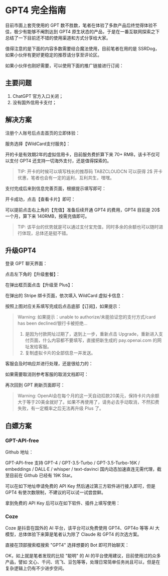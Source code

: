 
# GPT4 完全指南

目前市面上套壳使用的 GPT 数不胜数，笔者在体验了多款产品后终觉得体验不佳，极少有能够不阉割达到 GPT4 原生状态的产品，于是在一番互联网探索之下总结了一下目前还不错的使用渠道和方式分享给大家。

值得注意的是下面的内容多数需要结合魔法使用，目前笔者在用的是 SSRDog，如果小伙伴有更好更稳定的推荐请分享至评论区。

<LinkCardContainer>
    <LinkCard
        title="SSRDOG"
        description="SSRDOG（SG）是一個追求可靠、安全、高效、且高性價比的互聯網接入方案國際研發團隊，為您提供最安全的網絡加速服務！"
        imageUrl="https://javgo-images.oss-cn-beijing.aliyuncs.com/javgo-web20240803175320.png"
        href="https://98oidqs2.godog01.com/"
    />
</LinkCardContainer>

如果小伙伴也刚好需要，可以使用下面的推广链接进行订阅：

<LinkCardContainer>
    <LinkCard
        title="SSRDOG - TABZCLOUD"
        description="SSRDOG（SG）是一個追求可靠、安全、高效、且高性價比的互聯網接入方案國際研發團隊，為您提供最安全的網絡加速服務！"
        imageUrl="https://javgo-images.oss-cn-beijing.aliyuncs.com/javgo-web20240803175320.png"
        href="https://st1.hosbb.com/#/register?code=wA558IDe"
    />
</LinkCardContainer>

## 主要问题

1. ChatGPT 官方入口关闭；
2. 没有国外信用卡支付；

## 解决方案

<LinkCardContainer>
    <LinkCard
        title="WildCard 轻松订阅 ChatGPT Plus"
        description="专为新手提供开箱即用的服务，无技术障碍、价格亲民！"
        imageUrl="https://javgo-images.oss-cn-beijing.aliyuncs.com/javgo-web20240803175603.png"
        href="https://wildcard.com.cn/"
    />
</LinkCardContainer>

注册个人账号后点击首页的立即体验：

<PostImg src="https://javgo-images.oss-cn-beijing.aliyuncs.com/javgo-web20240803175603.png" />

服务选择【WildCard支付服务】：

<PostImg src="https://javgo-images.oss-cn-beijing.aliyuncs.com/javgo-web20240803175658.png" />

开的卡是有效期2年的虚拟信用卡，目前服务费折算下来 70+ RMB，该卡不仅可以支付 GPT4 还支持一切海外支付，还是值得探索的。

> TIP: 开卡的时候可以填写栈长的推荐码 TABZCLOUDCN 可以获得 2$ 开卡优惠，笔者也会有一定的返利，互利共生，嘿嘿。

支付完成后来到信息完善页面，根据提示填写即可：

<PostImg src="https://javgo-images.oss-cn-beijing.aliyuncs.com/javgo-web20240803175735.png" />

<PostImg src="https://javgo-images.oss-cn-beijing.aliyuncs.com/javgo-web20240803175753.png" />

开卡成功，点击【查看卡片】即可：

<PostImg src="https://javgo-images.oss-cn-beijing.aliyuncs.com/javgo-web20240803175819.png" />

可以提前点击右上角的【充值】准备后续开通 GPT4 的费用，GPT4 目前是 20$ 一个月，算下来 140RMB，按需充值即可。

> TIP: 该平台的优势就是可以通过支付宝充值，同时多余的余额也可以随时进行体现，总体还是挺不错。

## 升级GPT4

登录 GPT 聊天界面：

<LinkCardContainer>
    <LinkCard
        title="ChatGPT - OpenAI"
        description="ChatGPT 是由 OpenAI 团队开发的聊天机器人，可以回答各种问题，并且可以生成代码。"
        imageUrl="https://javgo-images.oss-cn-beijing.aliyuncs.com/javgo-web20240803175603.png"
        href="https://chatgpt.com/"
    />
</LinkCardContainer>

<PostImg src="https://javgo-images.oss-cn-beijing.aliyuncs.com/javgo-web20240803180015.png" />

点击左下角的【升级套餐】：

<PostImg src="https://javgo-images.oss-cn-beijing.aliyuncs.com/javgo-web20240803180040.png" />

在弹出框页面点击【升级至 Plus】：

<PostImg src="https://javgo-images.oss-cn-beijing.aliyuncs.com/javgo-web20240803180058.png" />

在弹出的 Stripe 绑卡页面，依次填入 WildCard 虚拟卡信息：

<PostImg src="https://javgo-images.oss-cn-beijing.aliyuncs.com/javgo-web20240803180117.png" />

按照上图对应关系填写完成后点击底部【订阅】，如果提示：

> Warning: 如果提示：unable to authorize/未能验证您的支付方式/card has been declined/银行卡被拒绝...
> 1. 是因为付款网址过期了，退到上一步，重新点击 Upgrade，重新进入支付页面，什么内容都不要填写，直接把新生成的 pay.openai.com 的网址发给客服。
> 2. 复制虚拟卡片的全部信息一并发送。

<PostImg src="https://javgo-images.oss-cn-beijing.aliyuncs.com/javgo-web20240803180213.png" />

客服会及时响应并进行处理，还是很给力的：

<PostImg src="https://javgo-images.oss-cn-beijing.aliyuncs.com/javgo-web20240803180229.png" />

如果需要取消则参考客服的取消文档即可：

<LinkCardContainer>
    <LinkCard
        title="ChatGPT Plus 如何取消自动扣费/订阅"
        description="ChatGPT Plus 是一种订阅服务，每个月的订阅费用是 20 美元，每个月都会进行扣费，如果您订阅了 ChatGPT Plus，而帐户余额并不够 20 美元，OpenAI 在多次扣费失败后，可能会封禁我们的帐户，所以如果不继续使用 ChatGPT Plus，请及时取消订阅。"
        imageUrl="https://javgo-images.oss-cn-beijing.aliyuncs.com/javgo-web20240803175603.png"
        href="https://help.bewildcard.com/zh-CN/articles/8115229-chatgpt-plus-%E5%A6%82%E4%BD%95%E5%8F%96%E6%B6%88%E8%87%AA%E5%8A%A8%E6%89%A3%E8%B4%B9-%E8%AE%A2%E9%98%85"
    />
</LinkCardContainer>

<PostImg src="https://javgo-images.oss-cn-beijing.aliyuncs.com/javgo-web20240803180337.png" />

再次回到 GPT 刷新页面即可：

<PostImg src="https://javgo-images.oss-cn-beijing.aliyuncs.com/javgo-web20240803180402.png" />

> Warning: OpenAI会在每个月的这一天自动扣款20美元，保持卡片内余额大于等于20美金就好了。如果不再使用了，请务必去手动取消，不然扣费失败，有一定概率之后无法再升级 Plus 了。

## 白嫖方案

### GPT-API-free

Github 地址：

<LinkCardContainer>
    <LinkCard
        title="GPT-API-free"
        description="支持 GPT-4 / GPT-3.5-Turbo / GPT-3.5-Turbo-16K / embeddings / DALL·E / whisper / text-davinci."
        imageUrl="https://javgo-images.oss-cn-beijing.aliyuncs.com/javgo-web20240803180555.png"
        href="https://github.com/chatanywhere/GPT_API_free"
    />
</LinkCardContainer>

GPT-API-free 支持 GPT-4 / GPT-3.5-Turbo / GPT-3.5-Turbo-16K / embeddings / DALL·E / whisper / text-davinci 国内动态加速直连无需代理，截至目前在 Github 已经有 19K Star。

<PostImg src="https://javgo-images.oss-cn-beijing.aliyuncs.com/javgo-web20240803180651.png" />

可以在如下地址申请免费的 API Key 然后通过第三方软件进行接入即可，但是 GPT4 有使次数限制，不建议的可以试一试尝尝鲜。

<LinkCardContainer>
    <LinkCard
        title="Build software better,together"
        description="免费申请 GPT API Key。"
        imageUrl="https://javgo-images.oss-cn-beijing.aliyuncs.com/javgo-web20240803180858.png"
        href="https://api.chatanywhere.org/v1/oauth/free/github/render"
    />
</LinkCardContainer>

拿到免费的 API Key 后可以在如下软件、插件上填写使用：

<LinkCardContainer>
    <LinkCard
        title="Ollama"
        description="Get up and running with large language models."
        imageUrl="https://javgo-images.oss-cn-beijing.aliyuncs.com/javgo-web20240803181012.png"
        href="https://ollama.com/"
    />
</LinkCardContainer>

<LinkCardContainer>
    <LinkCard
        title="LobeChat"
        description="Built for you the Super Individual."
        imageUrl="https://javgo-images.oss-cn-beijing.aliyuncs.com/javgo-web20240803181101.png"
        href="https://lobehub.com/zh"
    />
</LinkCardContainer>

<LinkCardContainer>
    <LinkCard
        title="ChatGPT-Next-Web"
        description="One-Click to get a well-designed cross-platform ChatGPT web UI, with GPT3, GPT4 & Gemini Pro support."
        imageUrl="https://javgo-images.oss-cn-beijing.aliyuncs.com/javgo-web20240803181203.png"
        href="https://github.com/ChatGPTNextWeb/ChatGPT-Next-Web"
    />
</LinkCardContainer>

### Coze

Coze 是抖音在国外的 AI 平台，该平台可以免费使用 GPT4、GPT4o 等等 AI 大模型，总体体验下来算是笔者认为除了 Claude 和 GPT4 的次选方案。

<LinkCardContainer>
    <LinkCard
        title="Coze：Next-Gen AI Chatbot Developing Platform"
        description="Coze is a next-generation AI chatbot development platform that provides a wide range of AI models, including GPT-4, GPT-4-Turbo, GPT-4-32k, GPT-4-Turbo-16k, GPT-4-Turbo-1106, GPT-4-Turbo-1106-16k, GPT-4-Turbo-1106-32k."
        imageUrl="https://javgo-images.oss-cn-beijing.aliyuncs.com/javgo-web20240803181317.png"
        href="https://www.coze.com/"
    />
</LinkCardContainer>

直接在顶部搜索框搜索 "GPT4" 选择想要的 Bot 即可开始聊天：

<PostImg src="https://javgo-images.oss-cn-beijing.aliyuncs.com/javgo-web20240803181433.png" />

OK，如上就是笔者发现的比较 "聪明" 的 AI 的平台使用建议，目前使用过的众多产品，譬如 文心、千问、讯飞、豆包等等，处理日常简单任务尚且可以，但是在复杂逻辑上仍有不少进步空间。
